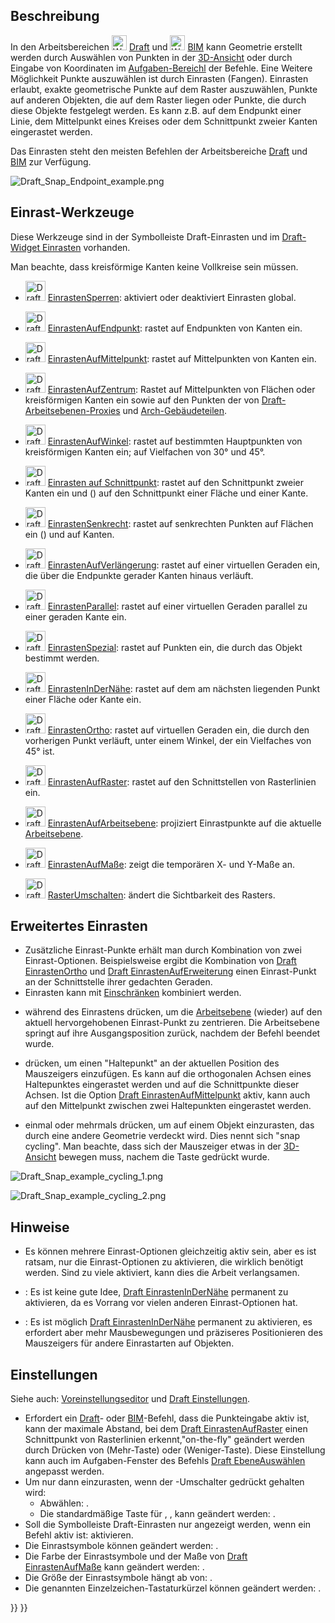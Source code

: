 <languages/>

{{Docnav/de
|[[Draft_Snap_Widget/de|Widget Einrasten]]
|[[Draft_Constrain/de|Einschränken]]
|[[Draft_Workbench/de|Draft]]
|IconL=
|IconR=
|IconC=Workbench_Draft.svg
}}

{{TOCright}}

<span id="Description"></span>
== Beschreibung ==

In den Arbeitsbereichen [[Image:Workbench_Draft.svg|24px]] [[Draft_Workbench/de|Draft]] und [[Image:Workbench_BIM.svg|24px]] [[BIM_Workbench/de|BIM]] kann Geometrie erstellt werden durch Auswählen von Punkten in der [[3D_View/de|3D-Ansicht]] oder durch Eingabe von Koordinaten im  [[Task_panel/de|Aufgaben-Bereichl]] der Befehle. Eine Weitere Möglichkeit Punkte auszuwählen ist durch Einrasten (Fangen). Einrasten erlaubt, exakte geometrische Punkte auf dem Raster auszuwählen, Punkte auf anderen Objekten, die auf dem Raster liegen oder Punkte, die durch diese Objekte festgelegt werden. Es kann z.B. auf dem Endpunkt einer Linie, dem Mittelpunkt eines Kreises oder dem Schnittpunkt zweier Kanten eingerastet werden.

Das Einrasten steht den meisten Befehlen der Arbeitsbereiche  [[Draft_Workbench/de|Draft]] und [[BIM_Workbench/de|BIM]] zur Verfügung.

[[Image:Draft_Snap_Endpoint_example.png]]
{{Caption|Einrasten auf dem Endpunkt einer Kante}}

<span id="Snap_tools"></span>
==Einrast-Werkzeuge==

Diese Werkzeuge sind in der Symbolleiste Draft-Einrasten und im [[Draft_snap_widget|Draft-Widget Einrasten]] vorhanden.

Man beachte, dass kreisförmige Kanten keine Vollkreise sein müssen.

* [[Image:Draft_Snap_Lock.svg|32px]] [[Draft_Snap_Lock/de|EinrastenSperren]]: aktiviert oder deaktiviert Einrasten global.

* [[Image:Draft_Snap_Endpoint.svg|32px]] [[Draft_Snap_Endpoint/de|EinrastenAufEndpunkt]]: rastet auf Endpunkten von Kanten ein.

* [[Image:Draft_Snap_Midpoint.svg|32px]] [[Draft_Snap_Midpoint/de|EinrastenAufMittelpunkt]]: rastet auf Mittelpunkten von Kanten ein.

* [[Image:Draft_Snap_Center.svg|32px]] [[Draft_Snap_Center/de|EinrastenAufZentrum]]: Rastet auf Mittelpunkten von Flächen oder kreisförmigen Kanten ein sowie auf den Punkten der {{PropertyData/de|Placement}} von [[Draft_WorkingPlaneProxy/de|Draft-Arbeitsebenen-Proxies]] und [[Arch_BuildingPart/de|Arch-Gebäudeteilen]].

* [[Image:Draft_Snap_Angle.svg|32px]] [[Draft_Snap_Angle/de|EinrastenAufWinkel]]: rastet auf bestimmten Hauptpunkten von kreisförmigen Kanten ein; auf Vielfachen von 30° und 45°.

* [[Image:Draft_Snap_Intersection.svg|32px]] [[Draft_Snap_Intersection/de|Einrasten auf Schnittpunkt]]: rastet auf den Schnittpunkt zweier Kanten ein und ({{Version/de|1.1}}) auf den Schnittpunkt einer Fläche und einer Kante.

* [[Image:Draft_Snap_Perpendicular.svg|32px]] [[Draft_Snap_Perpendicular/de|EinrastenSenkrecht]]: rastet auf senkrechten Punkten auf Flächen ein ({{Version/de|0.21}}) und auf Kanten.

* [[Image:Draft_Snap_Extension.svg|32px]] [[Draft_Snap_Extension/de|EinrastenAufVerlängerung]]: rastet auf einer virtuellen Geraden ein, die über die Endpunkte gerader Kanten hinaus verläuft.

* [[Image:Draft_Snap_Parallel.svg|32px]] [[Draft_Snap_Parallel/de|EinrastenParallel]]: rastet auf einer virtuellen Geraden parallel zu einer geraden Kante ein.

* [[Image:Draft_Snap_Special.svg|32px]] [[Draft_Snap_Special/de|EinrastenSpezial]]: rastet auf Punkten ein, die durch das Objekt bestimmt werden.

* [[Image:Draft_Snap_Near.svg|32px]] [[Draft_Snap_Near/de|EinrastenInDerNähe]]: rastet auf dem am nächsten liegenden Punkt einer Fläche oder Kante ein.

* [[Image:Draft_Snap_Ortho.svg|32px]] [[Draft_Snap_Ortho/de|EinrastenOrtho]]: rastet auf virtuellen Geraden ein, die durch den vorherigen Punkt verläuft, unter einem Winkel, der ein Vielfaches von 45° ist.

* [[Image:Draft_Snap_Grid.svg|32px]] [[Draft_Snap_Grid/de|EinrastenAufRaster]]: rastet auf den Schnittstellen von Rasterlinien ein.

* [[Image:Draft_Snap_WorkingPlane.svg|32px]] [[Draft_Snap_WorkingPlane/de|EinrastenAufArbeitsebene]]: projiziert Einrastpunkte auf die aktuelle [[Draft_SelectPlane/de|Arbeitsebene]].

* [[Image:Draft_Snap_Dimensions.svg|32px]] [[Draft_Snap_Dimensions/de|EinrastenAufMaße]]: zeigt die temporären X- und Y-Maße an.

* [[Image:Draft_ToggleGrid.svg|32px]] [[Draft_ToggleGrid/de|RasterUmschalten]]: ändert die Sichtbarkeit des Rasters.

<span id="Advanced_snapping"></span>
==Erweitertes Einrasten==

* Zusätzliche Einrast-Punkte erhält man durch Kombination von zwei Einrast-Optionen. Beispielsweise ergibt die Kombination von [[Draft_Snap_Ortho/de|Draft EinrastenOrtho]] und [[Draft_Snap_Extension/de|Draft EinrastenAufErweiterung]] einen Einrast-Punkt an der Schnittstelle ihrer gedachten Geraden.
* Einrasten kann mit [[Draft_Constrain/de|Einschränken]] kombiniert werden.
* {{KEY|D}} während des Einrastens drücken, um die [[Draft_Snap_WorkingPlane/de|Arbeitsebene]] (wieder) auf den aktuell hervorgehobenen Einrast-Punkt zu zentrieren. Die Arbeitsebene springt auf ihre Ausgangsposition zurück, nachdem der Befehl beendet wurde. {{Version/de|1.1}}
* {{KEY|Q}} drücken, um einen "Haltepunkt" an der aktuellen Position des Mauszeigers einzufügen. Es kann auf die orthogonalen Achsen eines Haltepunktes eingerastet werden und auf die Schnittpunkte dieser Achsen. Ist die Option [[Draft_Snap_Midpoint/de|Draft EinrastenAufMittelpunkt]] aktiv, kann auch auf den Mittelpunkt zwischen zwei Haltepunkten eingerastet werden.
* {{KEY|`}} einmal oder mehrmals drücken, um auf einem Objekt einzurasten, das durch eine andere Geometrie verdeckt wird. Dies nennt sich "snap cycling". Man beachte, dass sich der Mauszeiger etwas in der [[3D_View|3D-Ansicht]] bewegen muss, nachem die Taste gedrückt wurde.

[[Image:Draft_Snap_example_cycling_1.png]]
{{Caption|Snap-Cycling 1: Das rote Rechteck wurde zuerst erstellt und hat daher die Priorität beim Einrasten. Ohne Snap-Cycling kann man nicht auf dem grünen Rechteck einrasten, wo es vom roten Rechteck überlappt wird.}}

[[Image:Draft_Snap_example_cycling_2.png]]
{{Caption|Snap-Cycling 2: Nach einmaliger Benutzung der Snap-Cycle-Taste erhält das grüne Rechteck die Priorität beim Einrasten. Das Einrasten auf dem Mittelpunkt der überlappten grünen Kante ist jetzt möglich.}}

<span id="Notes"></span>
==Hinweise==

* Es können mehrere Einrast-Optionen gleichzeitig aktiv sein, aber es ist ratsam, nur die Einrast-Optionen zu aktivieren, die wirklich benötigt werden. Sind zu viele aktiviert, kann dies die Arbeit verlangsamen.
* {{VersionMinus/de|1.0}}: Es ist keine gute Idee, [[Draft_Snap_Near/de|Draft EinrastenInDerNähe]] permanent zu aktivieren, da es Vorrang vor vielen anderen Einrast-Optionen hat.
* {{Version/de|1.1}}: Es ist möglich [[Draft_Snap_Near/de|Draft EinrastenInDerNähe]] permanent zu aktivieren, es erfordert aber mehr Mausbewegungen und präziseres Positionieren des Mauszeigers für andere Einrastarten auf Objekten.

<span id="Preferences"></span>
==Einstellungen==

Siehe auch: [[Preferences_Editor/de|Voreinstellungseditor]] und [[Draft_Preferences/de|Draft Einstellungen]].

* Erfordert ein [[Draft_Workbench|Draft]]- oder [[BIM_Workbench/de|BIM]]-Befehl, dass die Punkteingabe aktiv ist, kann der maximale Abstand, bei dem [[Draft_Snap_Grid/de|Draft EinrastenAufRaster]] einen Schnittpunkt von Rasterlinien erkennt,"on-the-fly" geändert werden durch Drücken von {{KEY|P}} (Mehr-Taste) oder {{KEY|M}} (Weniger-Taste). Diese Einstellung kann auch im Aufgaben-Fenster des Befehls [[Draft_SelectPlane/de|Draft EbeneAuswählen]] angepasst werden.
* Um nur dann einzurasten, wenn der {{MenuCommand|Einrasten}}-Umschalter gedrückt gehalten wird:
** Abwählen: {{MenuCommand|Bearbeiten → Einstellungen → Draft → Raster und Einrasten → Immer einrasten (deaktiviert den Einrast-Umschalter)}}.
** Die standardmäßige Taste für {{MenuCommand|Einrasten}}, {{KEY|Ctrl}}, kann geändert werden: {{MenuCommand|Bearbeiten → Einstellungen → Draft → Raster und Einrasten → Einrast-Umschalter}}.
* Soll die Symbolleiste Draft-Einrasten nur angezeigt werden, wenn ein Befehl aktiv ist: {{MenuCommand|Bearbeiten → Einstellungen → Draft → Raster und Einrasten →  Die Symbolleiste Draft-Einrasten nur während der Ausführung von Befehlen anzeigen}} aktivieren. {{Version/de|1.0}}
* Die Einrastsymbole können geändert werden: {{MenuCommand|Bearbeiten → Einstellungen → Draft → Raster und Einrasten → Stil der Einrastsymbole}}.
* Die Farbe der Einrastsymbole und der Maße von [[Draft_Snap_Dimensions/de|Draft EinrastenAufMaße]] kann geändert werden: {{MenuCommand|Bearbeiten → Einstellungen → Draft → Raster und Einrasten → Farbe der Einrastsymbole}}.
* Die Größe der Einrastsymbole hängt ab von: {{MenuCommand|Bearbeiten → Einstellungen → Anzeige → 3D-Viewer → Markergröße}}. {{Version/de|1.0}}
* Die genannten Einzelzeichen-Tastaturkürzel können geändert werden: {{MenuCommand|Bearbeiten → Einstellungen → Draft → Schnittstelle → Befehlsinterne Tastaturkürzel}}.


{{Docnav/de
|[[Draft_Snap_Widget/de|Widget Einrasten]]
|[[Draft_Constrain/de|Einschränken]]
|[[Draft_Workbench/de|Draft]]
|IconL=
|IconR=
|IconC=Workbench_Draft.svg
}}

{{Draft Tools navi{{#translation:}}}}
{{Userdocnavi{{#translation:}}}}